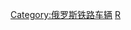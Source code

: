 {{commonscat|Diesel locomotives of Russia}}
[[Category:俄罗斯铁路车辆|Category:俄罗斯铁路车辆]]
[[Category:柴油機車|R]]